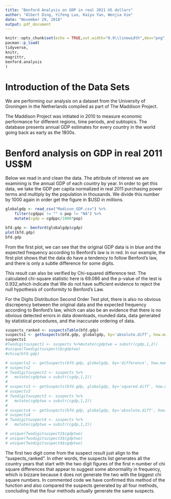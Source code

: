 ```yaml
---
title: "Benford Analysis on GDP in real 2011 US dollars"
author: "Albert Ding, Yifeng Luo, Kaiyu Yan, Wenjia Xie"
date: "November 29, 2018"
output: pdf_document
---
```


```r
knitr::opts_chunk$set(echo = TRUE,out.width="0.9\\linewidth",dev="png",fig.align  = 'center')
pacman::p_load(
tidyverse,
knitr,
magrittr,
benford.analysis
)
```

# Introduction of the Data Sets 
We are performing our analysis on a dataset from the University of Groningen in the Netherlands compiled as part of The Maddison Project. 

The Maddison Project was initiated in 2010 to measure economic performance for different regions, time periods, and subtopics. The database presents annual GDP estimates for every country in the world going back as early as the 1800s.

# Benford analysis on GDP in real 2011 US$M
Below we read in and clean the data. The attribute of interest we are examining is the annual GDP of each country by year. In order to get this data, we take the GDP per capita normalized in real 2011 purchasing power terms and multiply by the population in thousands. We divide this number by 1000 again in order get the figure in $USD in millions.  

```r
globalgdp <- read_csv("Madison_GDP.csv") %>%
    filter(cgdppc != "" & pop != "NA") %>%
    mutate(cgdp = cgdppc/1000*pop)
```

```r
bfd.gdp <- benford(globalgdp$cgdp)
plot(bfd.gdp)
bfd.gdp
```

From the first plot, we can see that the original GDP data is in blue and the expected frequency according to Benford's law is in red. In our example, the first plot shows that the data do have a tendency to follow Benford's law, and there is only a subtle difference for some digits. 

This result can also be verified by Chi-squared difference test. The calculated chi-square statistic here is 69.086 and the p-value of the test is 0.932,which indicate that We do not have sufficient evidence to reject the null hypothesis of conformity to Benford’s Law.

For the Digits Distribution Second Order Test plot, there is also no obvious discrepency between the original data and the expected frequency according to Benford's law, which can alao be an evidence that there is no obvious detected errors in data downloads, rounded data, data generated by statistical procedures, and the inaccurate ordering of data. 


```r
suspects_ranked <- suspectsTable(bfd.gdp)
suspects1 <- getSuspects(bfd.gdp, globalgdp, by='absolute.diff', how.many=5)
suspects1
#Twodigitsuspect1 <- suspects %>%mutate(cgdptwo = substr(cgdp,1,2))
#unique(Twodigitsuspect1$cgdptwo)
#chisq(bfd.gdp)

# suspects2 <- getSuspects(bfd.gdp, globalgdp, by='difference', how.many=5)
# suspects2
# Twodigitsuspect2 <- suspects %>%
#   mutate(cgdptwo = substr(cgdp,1,2))
# 
# suspects3 <- getSuspects(bfd.gdp, globalgdp, by='squared.diff', how.many=5)
# suspects3
# Twodigitsuspect3 <- suspects %>%
#   mutate(cgdptwo = substr(cgdp,1,2))
# 
# suspects4 <- getSuspects(bfd.gdp, globalgdp, by='absolute.diff', how.many=5)
# suspects4
# Twodigitsuspect4 <- suspects %>%
#   mutate(cgdptwo = substr(cgdp,1,2))

# unique(Twodigitsuspect2$cgdptwo)
# unique(Twodigitsuspect3$cgdptwo)
# unique(Twodigitsuspect4$cgdptwo)

```

The first two digit come from the suspect result just align to the "suspects_ranked". In other words, the suspects list generates all the country years that start with the two digit figures of the first n number of chi square differences that appear to suggest some abnormality in frequency, which is bizzare because it does not generate the two with the biggest chi square numbers. In commented code we have confirmed this method of the function and also compared the suspects generated by all four methods, concluding that the four methods actually generate the same suspects.